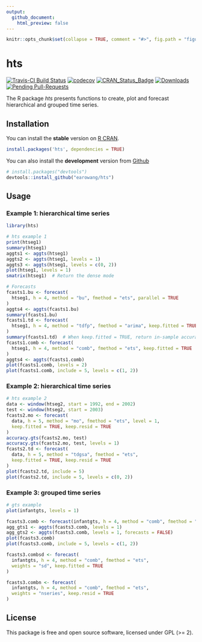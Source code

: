 ```yaml
---
output:
  github_document:
    html_preview: false
---
```


<!-- README.md is generated from README.Rmd. Please edit that file -->

```r
knitr::opts_chunk$set(collapse = TRUE, comment = "#>", fig.path = "figure/")
```

# hts
[![Travis-CI Build Status](https://travis-ci.org/earowang/hts.svg?branch=master)](https://travis-ci.org/earowang/hts)
[![codecov](https://codecov.io/gh/earowang/hts/branch/master/graph/badge.svg)](https://codecov.io/gh/earowang/hts)
[![CRAN_Status_Badge](http://www.r-pkg.org/badges/version/hts)](https://cran.r-project.org/package=hts)
[![Downloads](http://cranlogs.r-pkg.org/badges/hts)](https://cran.r-project.org/package=hts)
[![Pending Pull-Requests](http://githubbadges.herokuapp.com/earowang/hts/pulls.svg?style=flat)](https://github.com/earowang/hts/pulls)


The R package *hts* presents functions to create, plot and forecast hierarchical and grouped time series. 

## Installation
You can install the **stable** version on
[R CRAN](https://cran.r-project.org/package=hts).

```r
install.packages('hts', dependencies = TRUE)
```

You can also install the **development** version from
[Github](https://github.com/robjhyndman/gts)

```r
# install.packages("devtools")
devtools::install_github("earowang/hts")
```

## Usage

### Example 1: hierarchical time series

```r
library(hts)

# hts example 1
print(htseg1)
summary(htseg1)
aggts1 <- aggts(htseg1)
aggts2 <- aggts(htseg1, levels = 1)
aggts3 <- aggts(htseg1, levels = c(0, 2))
plot(htseg1, levels = 1)
smatrix(htseg1)  # Return the dense mode

# Forecasts
fcasts1.bu <- forecast(
  htseg1, h = 4, method = "bu", fmethod = "ets", parallel = TRUE
)
aggts4 <- aggts(fcasts1.bu)
summary(fcasts1.bu)
fcasts1.td <- forecast(
  htseg1, h = 4, method = "tdfp", fmethod = "arima", keep.fitted = TRUE
)
summary(fcasts1.td)  # When keep.fitted = TRUE, return in-sample accuracy
fcasts1.comb <- forecast(
  htseg1, h = 4, method = "comb", fmethod = "ets", keep.fitted = TRUE
)
aggts4 <- aggts(fcasts1.comb)
plot(fcasts1.comb, levels = 2)
plot(fcasts1.comb, include = 5, levels = c(1, 2))
```

### Example 2: hierarchical time series

```r
# hts example 2
data <- window(htseg2, start = 1992, end = 2002)
test <- window(htseg2, start = 2003)
fcasts2.mo <- forecast(
  data, h = 5, method = "mo", fmethod = "ets", level = 1,
  keep.fitted = TRUE, keep.resid = TRUE
)
accuracy.gts(fcasts2.mo, test)
accuracy.gts(fcasts2.mo, test, levels = 1)
fcasts2.td <- forecast(
  data, h = 5, method = "tdgsa", fmethod = "ets", 
  keep.fitted = TRUE, keep.resid = TRUE
)
plot(fcasts2.td, include = 5)
plot(fcasts2.td, include = 5, levels = c(0, 2))
```

### Example 3: grouped time series

```r
# gts example
plot(infantgts, levels = 1)

fcasts3.comb <- forecast(infantgts, h = 4, method = "comb", fmethod = "ets")
agg_gts1 <- aggts(fcasts3.comb, levels = 1)
agg_gts2 <- aggts(fcasts3.comb, levels = 1, forecasts = FALSE)
plot(fcasts3.comb)
plot(fcasts3.comb, include = 5, levels = c(1, 2))

fcasts3.combsd <- forecast(
  infantgts, h = 4, method = "comb", fmethod = "ets",
  weights = "sd", keep.fitted = TRUE
)

fcasts3.combn <- forecast(
  infantgts, h = 4, method = "comb", fmethod = "ets",
  weights = "nseries", keep.resid = TRUE
)
```

## License

This package is free and open source software, licensed under GPL (>= 2).
